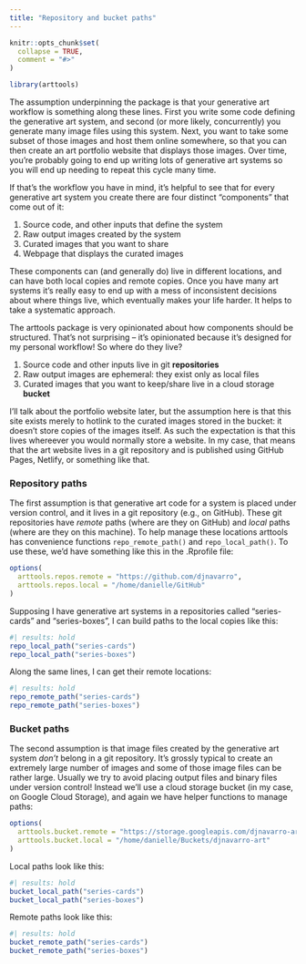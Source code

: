 ```yaml
---
title: "Repository and bucket paths"
---
```


```r
knitr::opts_chunk$set(
  collapse = TRUE,
  comment = "#>"
)
```

```r
library(arttools)
```


The assumption underpinning the package is that your generative art workflow is something along these lines. First you write some code defining the generative art system, and second (or more likely, concurrently) you generate many image files using this system. Next, you want to take some subset of those images and host them online somewhere, so that you can then create an art portfolio website that displays those images. Over time, you're probably going to end up writing lots of generative art systems so you will end up needing to repeat this cycle many time.

If that's the workflow you have in mind, it's helpful to see that for every generative art system you create there are four distinct "components" that come out of it:

1. Source code, and other inputs that define the system
2. Raw output images created by the system
3. Curated images that you want to share 
4. Webpage that displays the curated images

These components can (and generally do) live in different locations, and can have both local copies and remote copies. Once you have many art systems it's really easy to end up with a mess of inconsistent decisions about where things live, which eventually makes your life harder. It helps to take a systematic approach.

The arttools package is very opinionated about how components should be structured. That's not surprising -- it's opinionated because it's designed for my personal workflow! So where do they live?

1. Source code and other inputs live in git **repositories**
2. Raw output images are ephemeral: they exist only as local files
3. Curated images that you want to keep/share live in a cloud storage **bucket**

I'll talk about the portfolio website later, but the assumption here is that this site exists merely to hotlink to the curated images stored in the bucket: it doesn't store copies of the images itself. As such the expectation is that this lives whereever you would normally store a website. In my case, that means that the art website lives in a git repository and is published using GitHub Pages, Netlify, or something like that.

### Repository paths

The first assumption is that generative art code for a system is placed under version control, and it lives in a git repository (e.g., on GitHub). These git repositories have *remote* paths (where are they on GitHub) and *local* paths (where are they on this machine). To help manage these locations arttools has convenience functions `repo_remote_path()` and `repo_local_path()`. To use these, we'd have something like this in the .Rprofile file:

```r
options(
  arttools.repos.remote = "https://github.com/djnavarro",
  arttools.repos.local = "/home/danielle/GitHub"
)
```

Supposing I have generative art systems in a repositories called "series-cards" and "series-boxes", I can build paths to the local copies like this:

```r
#| results: hold
repo_local_path("series-cards")
repo_local_path("series-boxes")
```

Along the same lines, I can get their remote locations:

```r
#| results: hold
repo_remote_path("series-cards")
repo_remote_path("series-boxes")
```

### Bucket paths

The second assumption is that image files created by the generative art system *don't* belong in a git repository. It's grossly typical to create an extremely large number of images and some of those image files can be rather large. Usually we try to avoid placing output files and binary files under version control! Instead we'll use a cloud storage bucket (in my case, on Google Cloud Storage), and again we have helper functions to manage paths:


```r
options(
  arttools.bucket.remote = "https://storage.googleapis.com/djnavarro-art",
  arttools.bucket.local = "/home/danielle/Buckets/djnavarro-art"
)
```

Local paths look like this:

```r
#| results: hold
bucket_local_path("series-cards")
bucket_local_path("series-boxes")
```

Remote paths look like this:

```r
#| results: hold
bucket_remote_path("series-cards")
bucket_remote_path("series-boxes")
```

